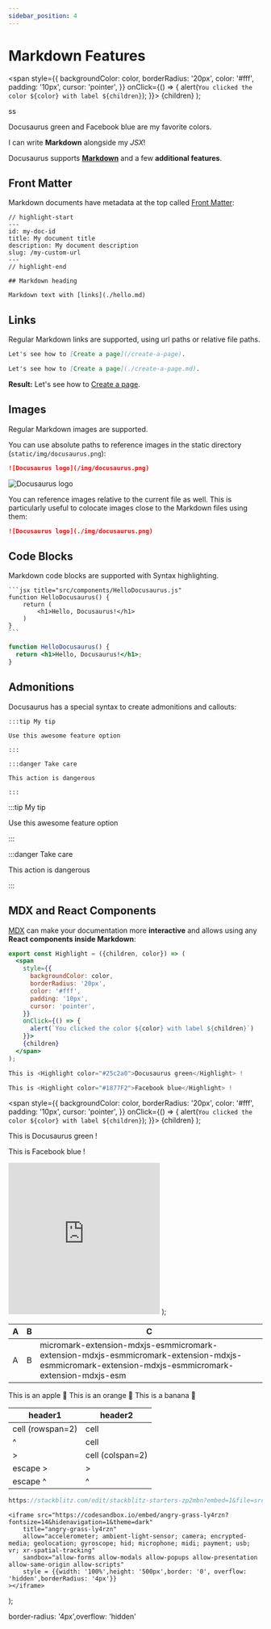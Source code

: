 ```yaml
---
sidebar_position: 4
---
```


# Markdown Features

  <span
    style={{
      backgroundColor: color,
      borderRadius: '20px',
      color: '#fff',
      padding: '10px',
      cursor: 'pointer',
    }}
    onClick={() => {
      alert(`You clicked the color ${color} with label ${children}`);
    }}>
    {children}
  </span>
);

<TableDemo color="#25c2a0">ss</TableDemo>


<Highlight color="#25c2a0">Docusaurus green</Highlight> and <Highlight color="#1877F2">Facebook blue</Highlight> are my favorite colors.

I can write **Markdown** alongside my _JSX_!

Docusaurus supports **[Markdown](https://daringfireball.net/projects/markdown/syntax)** and a few **additional features**.

## Front Matter

Markdown documents have metadata at the top called [Front Matter](https://jekyllrb.com/docs/front-matter/):

```text title="my-doc.md"
// highlight-start
---
id: my-doc-id
title: My document title
description: My document description
slug: /my-custom-url
---
// highlight-end

## Markdown heading

Markdown text with [links](./hello.md)
```

## Links

Regular Markdown links are supported, using url paths or relative file paths.

```md
Let's see how to [Create a page](/create-a-page).
```

```md
Let's see how to [Create a page](./create-a-page.md).
```

**Result:** Let's see how to [Create a page](./create-a-page.md).

## Images

Regular Markdown images are supported.

You can use absolute paths to reference images in the static directory (`static/img/docusaurus.png`):

```md
![Docusaurus logo](/img/docusaurus.png)
```

![Docusaurus logo](/img/docusaurus.png)

You can reference images relative to the current file as well. This is particularly useful to colocate images close to the Markdown files using them:

```md
![Docusaurus logo](./img/docusaurus.png)
```

## Code Blocks

Markdown code blocks are supported with Syntax highlighting.

    ```jsx title="src/components/HelloDocusaurus.js"
    function HelloDocusaurus() {
        return (
            <h1>Hello, Docusaurus!</h1>
        )
    }
    ```

```jsx title="src/components/HelloDocusaurus.js"
function HelloDocusaurus() {
  return <h1>Hello, Docusaurus!</h1>;
}
```

## Admonitions

Docusaurus has a special syntax to create admonitions and callouts:

    :::tip My tip

    Use this awesome feature option

    :::

    :::danger Take care

    This action is dangerous

    :::

:::tip My tip

Use this awesome feature option

:::

:::danger Take care

This action is dangerous

:::

## MDX and React Components

[MDX](https://mdxjs.com/) can make your documentation more **interactive** and allows using any **React components inside Markdown**:

```jsx
export const Highlight = ({children, color}) => (
  <span
    style={{
      backgroundColor: color,
      borderRadius: '20px',
      color: '#fff',
      padding: '10px',
      cursor: 'pointer',
    }}
    onClick={() => {
      alert(`You clicked the color ${color} with label ${children}`)
    }}>
    {children}
  </span>
);

This is <Highlight color="#25c2a0">Docusaurus green</Highlight> !

This is <Highlight color="#1877F2">Facebook blue</Highlight> !
```

  <span
    style={{
      backgroundColor: color,
      borderRadius: '20px',
      color: '#fff',
      padding: '10px',
      cursor: 'pointer',
    }}
    onClick={() => {
      alert(`You clicked the color ${color} with label ${children}`);
    }}>
    {children}
  </span>
);

This is <Highlight color="#25c2a0">Docusaurus green</Highlight> !

This is <Highlight color="#1877F2">Facebook blue</Highlight> !


<iframe height="300" scrolling="no" title="123" src="https://codepen.io/S7245/embed/poORXYv?default-tab=html%2Cresult" frameborder="no" loading="lazy" allowtransparency="true" allowfullscreen="true" style = {{width: '100%'}}> 
  See the Pen <a href="https://codepen.io/S7245/pen/poORXYv">
  123</a> by Sam (<a href="https://codepen.io/S7245">@S7245</a>)
  on <a href="https://codepen.io">CodePen</a>.
</iframe>
);

<CodePen/>



|A|B|C|
|-|--|--|
|A|B|micromark-extension-mdxjs-esmmicromark-extension-mdxjs-esmmicromark-extension-mdxjs-esmmicromark-extension-mdxjs-esmmicromark-extension-mdxjs-esm|



<Tabs>
  <TabItem value="apple" label="Apple" default>
    This is an apple 🍎
  </TabItem>
  <TabItem value="orange" label="Orange">
    This is an orange 🍊
  </TabItem>
  <TabItem value="banana" label="Banana">
    This is a banana 🍌
  </TabItem>
</Tabs>


| header1          | header2          |
| ---------------- | ---------------- |
| cell (rowspan=2) | cell             |
| ^                | cell             |
| >                | cell (colspan=2) |
| escape >         | \>               |
| escape ^         | \^               |

```jsx
https://stackblitz.com/edit/stackblitz-starters-zp2mbn?embed=1&file=src%2FApp.tsx
```

    <iframe src="https://codesandbox.io/embed/angry-grass-ly4rzn?fontsize=14&hidenavigation=1&theme=dark"
        title="angry-grass-ly4rzn"
        allow="accelerometer; ambient-light-sensor; camera; encrypted-media; geolocation; gyroscope; hid; microphone; midi; payment; usb; vr; xr-spatial-tracking"
        sandbox="allow-forms allow-modals allow-popups allow-presentation allow-same-origin allow-scripts"
        style = {{width: '100%',height: '500px',border: '0', overflow: 'hidden',borderRadius: '4px'}}
    ></iframe>
);

<CodePen11/>

border-radius: '4px',overflow: 'hidden'





